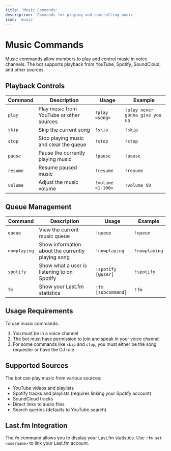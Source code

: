 ```yaml
---
title: 'Music Commands'
description: 'Commands for playing and controlling music'
icon: 'music'
---
```


# Music Commands

Music commands allow members to play and control music in voice channels. The bot supports playback from YouTube, Spotify, SoundCloud, and other sources.

## Playback Controls

| Command | Description | Usage | Example |
| ------- | ----------- | ----- | ------- |
| `play` | Play music from YouTube or other sources | `!play <song>` | `!play never gonna give you up` |
| `skip` | Skip the current song | `!skip` | `!skip` |
| `stop` | Stop playing music and clear the queue | `!stop` | `!stop` |
| `pause` | Pause the currently playing music | `!pause` | `!pause` |
| `resume` | Resume paused music | `!resume` | `!resume` |
| `volume` | Adjust the music volume | `!volume <1-100>` | `!volume 50` |

## Queue Management

| Command | Description | Usage | Example |
| ------- | ----------- | ----- | ------- |
| `queue` | View the current music queue | `!queue` | `!queue` |
| `nowplaying` | Show information about the currently playing song | `!nowplaying` | `!nowplaying` |
| `spotify` | Show what a user is listening to on Spotify | `!spotify [@user]` | `!spotify` |
| `fm` | Show your Last.fm statistics | `!fm [subcommand]` | `!fm` |

## Usage Requirements

To use music commands:

1. You must be in a voice channel
2. The bot must have permission to join and speak in your voice channel
3. For some commands like `skip` and `stop`, you must either be the song requester or have the DJ role

## Supported Sources

The bot can play music from various sources:
- YouTube videos and playlists
- Spotify tracks and playlists (requires linking your Spotify account)
- SoundCloud tracks
- Direct links to audio files
- Search queries (defaults to YouTube search)

## Last.fm Integration

The `fm` command allows you to display your Last.fm statistics. Use `!fm set <username>` to link your Last.fm account.

